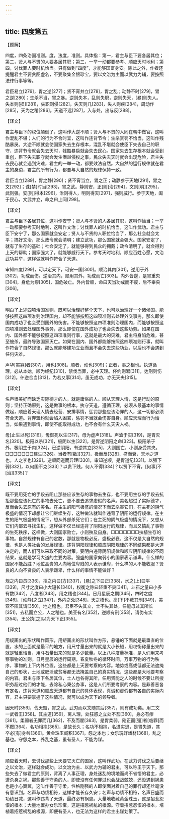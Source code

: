 ```yaml
---
---
---
```

title: 四度第五
---





【题解】


四度，四条治国准则。度，法度，准则。具体指：第一，君主与臣下要各居其位；第二，贤人与不贤的人要各居其职；第三，一举一动都要参考、顺应天时地利；第四，讨伐罪人要时机恰当。只有做到“四度”，才能够国富身安。除此之外，作者还提醒君主不要贪图虚名，不要聚集金银珍宝，要以文治为主而以武力为辅，要按照法律行事等等。


君臣易立[276]，胃之逆[277]；贤不宵并立[278]，胃之乱；动静不时[279]，胃之逆[280]；生杀不当，胃之暴。逆则失本，乱则失职，逆则失天，[暴]则失人。失本则[损][281]，失职则侵[282]，失天则几[283]，失人则疾[284]，周动作[285]，天为之稽[286]。天道不远[287]，入与处，出与反[288]。


【译文】


君主与臣下的权位颠倒了，这叫作大逆不顺；贤人与不贤的人同在朝中做官，这叫作混乱不堪；人们的行为不合时宜，这叫作违背节令；生杀赏罚不恰当，这叫作残酷暴戾。大逆不顺就会使国家失去生存根本，混乱不堪就会使臣下失去自己的职守，违背节令就会失去天时，残酷暴戾就会失去民心。国家失去生存根本就会受到重创，臣下失去职守就会发生僭越侵权之事，民众失去天时就会出现危险，君主失去民心就会遇到灾难，君主的一举一动，都要效法自然。大自然的运行规律就在君主的身边，君主的所有行为，都要与大自然的规律保持一致。


君臣当立[289]，胃之静[290]；贤不宵当立，胃之正；动静参于天地[291]，胃之文[292]；诛[禁]时当[293]，胃之武。静则安，正[则]治[294]，文则[明][295]，武则强。安[则]得本[296]，治则得人，明则得天[297]，强则威行。参于天地，阖于民心，文武并立，命之曰上同[298]。


【译文】


君主与臣下各居其位，这叫作安宁；贤人与不贤的人各居其职，这叫作恰当；一举一动都要参考天时地利，这叫作文治；讨伐罪人的时机恰当，这叫作武功。君主与臣下安宁了，那么国家就会安定；贤人与不贤的人职位恰当了，那么社会就会太平；搞好文治，那么政令就会清明；建立武功，那么国家就会强大。国家安定了，就有了生存的基础；社会安定了，就能够得到民众的拥戴；政令清明了，就会得到上天的帮助；国家强大了，就能够威行天下。参考天时地利，顺应百姓心愿，文治武功并举，这样做就叫作符合了天道。


审知四度[299]，可以定天下，可安一国[300]。顺治其内[301]，逆用于外[302]，功成而伤。逆治其内，顺用其外，功成而亡[303]。内外皆逆，是胃重央[304]，身危为缪[305]，国危破亡。外内皆顺，命曰天当功成而不废，后不奉央[306]。


【译文】


明白了上述四项治国准则，既可以治理好整个天下，也可以治理好一个诸侯国。能够按照这四项准则治理国内，却不能够按照这四项准则去处理外交事务，那么即使国内成功了也会受到国外的伤害。不能够按照这四项准则治理国内，而能够按照这四项准则去处理国外事务，那么即使在国外成功了也会失去这些功劳。如果在国内、国外都不能够按照这四项准则行事，这就是最大的灾难，君主将身陷危难，甚至被杀，最终导致国家灭亡。如果在国内、国外都能够按照这四项准则行事，就叫作符合了自然规律，那么就能够建功立业而且不会失去这些功业，以后也不会遇到任何灾难。


声华[实寡]者[307]，用也[308]。顺者，动也[309]；正者，事之根也。执道循理，必从本始，顺为经纪[310]，禁伐当罪，必中天理。伓约则宭[311]，达刑则伤[312]。伓逆合当[313]，为若又事[314]，虽无成功，亦无天央[315]。


【译文】


名声很美好而缺乏实际德才的人，就是庸俗的人。顺从天理人情，这是行动的原则；坚持正确原则，这是做事的根本。执守天道，遵循正理，必须从最基本的事情做起，顺应着天理人情去经营、安排事情，惩罚那些应该治罪的人，这一切都必须符合天道。背弃盟约就会陷入困窘，惩罚不当就会伤害自身。顺应天理而行为恰当，如果遇到事情，即使不能取得成功，也不会有什么天灾人祸。


毋[止生以死][316]，毋御死以生[317]，毋为虚声[318]。声洫于实[319]，是胃灭名[320]。极阳以杀[321]，极阴以生[322]，是胃逆阴阳之命[323]。极阳杀于外，极阴生于内[324]，已逆阴阳，有逆其立[325]，大则国亡，小则身受其央。□□□□□□□建生[326]。当者有[数][327]，极而反[328]，盛而衰，天地之道也，人之李也[329]。逆顺同道而异理[330]，审知逆顺，是胃道纪[331]。以强下弱[332]，以何国不克[333]？以贵下贱，何人不得[334]？以贤下不宵，[何事]不[治][335]？


【译文】


既不要用死亡的手段去阻止那些应该生存的事物去生存，也不要用生存的手段去抗拒那些应该死亡的事物去死亡，更不要去追求虚假的名声。美名超过了实际德才，反而会失去原有的美名。在主生的阳气极盛的情况下而去杀害它们，在主死的阴气极盛的情况下却想让它们继续生存，这种做法就叫作违背了阴阳的运行规律。在主生的阳气极盛的情况下，想从外部杀死它们；在主死的阴气极盛的情况下，又想从它们内部去寻找生机，这样做不仅已经违背了阴阳运行的规律，而且又搞乱了事物的生死秩序，这样做，大则国家败亡，小则殃及自身。□□□□□□□扶植生存的事物。自然规律有自己的定数，那就是物极必反，盛极必衰，这不仅是大自然的规律，也是人类社会的发展规律。违背阴阳规律和顺应阴阳规律的不同结果都是大道决定的，而人们可以采取不同的对策。要明白违背阴阳规律和顺应阴阳规律的不同结果，这就是学习大道的主要内容。强盛的国家向弱小的国家表示谦卑，什么样的国家不能战胜？地位高贵的人向地位卑贱的人表示谦卑，什么样的人不能收服？贤良的人向不贤良的人表示谦卑，什么样的事情不能做好？


规之内曰员[336]，拒之内曰[方][337]，[悬]之下曰正[338]，水之[上]曰平[339]，尺寸之度曰小大短长[340]，权衡之称曰轻重不爽[341]，斗石之量曰小多有数[342]。八度者[343]，用之稽也[344]。日月星辰之期[345]，四时之度[346]，[动静]之立[347]，外内之处[348]，天之稽也。高[下]不敝其刑[349]，美亚不匿其请[350]，地之稽也。君臣不失其立，士不失其处，任能毋过其所长[351]，去私而立公，人之稽也。美亚有名[352]，逆顺有刑[353]，请伪有实[354]，王公执[之]以为天下正[355]。


【译文】


用规画出的形状叫作圆形，用矩画出的形状叫作方形，悬锤的下面就是最垂直的位置，水的上面就是最平的地方，用尺寸量出来的就是大小长短，用权衡称量出来的就是轻重恰当，用斗石量出来的就是多少数量。以上八种度量标准，是人们用来考察事物的准则。日月星辰的运行周期，春夏秋冬的循环时间，万事万物的行为秩序，事物的上下内外位置，这些都是上天要考察的内容。地势或高或低都无法遮掩自己的形状，土地或肥沃或贫瘠都无法掩盖自己的真实情况，这些都是大地要考察的内容。君主与臣下各居其位，士人也各得其所，任用贤能之人的时候不要让所授职务超过他们的才能，去除私心秉公办事，这是人们所要考察的内容。是非善恶各有定名，违背天道和顺应天道都有自己的具体表现，真诚和虚假都有各自的实际内容，君主只要掌握了这些情况，就可以成为天下的领导者。


因天时[356]，伐天毁，胃之武。武刃而以文随其后[357]，则有成功矣。用二文一武者王[358]。其主道[359]，离人理，处狂惑之立处不吾[360]，身必有瘳[361]。柔弱者无罪而几[362]，不及而翟[363]，是胃柔弱。刚正而[强]者[临罪]而不厩[364]。名功相抱[365]，是故长久；名功不相抱，名进实退，是胃失道，其卒必[有]身咎[366]。黄金珠玉臧积[367]，怨之本也；女乐玩好燔材[368]，乱之基也。守怨之本，养乱之基，虽有圣人，不能为谋。


【译文】


顺应着天时，去讨伐那些上天要它灭亡的国家，这叫作武功。在武力讨伐之后要继之以文治，这样就会成功。以文治为主、以武力为辅的君主，可以称王于天下。那些失去了做君主的原则，背离了人事正理，身处迷乱的境地而尚不省悟的君主，必遭杀身之祸。那些善于守柔的人，即使没有任何罪过也会战战兢兢，还没遇到祸患也是小心翼翼，这叫作善于守柔。性格刚强的人即使面对着自己的罪行却还丝毫没有意识到。名声与功绩相符，这样才能长存久安；名声与功绩不相符，名声日盛而功绩日减，这叫作违背了天道，最终必有祸患。大量地收藏黄金珠玉，这是招惹怨恨的根本；大量地置办女乐珍宝，这是招惹祸乱的根源。守着招惹怨恨的根本，培植着招惹祸乱的根源，即便有圣人，也无法为这样的君主出谋划策了。